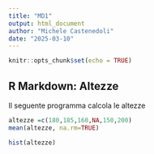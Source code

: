 ```yaml
---
title: "MD1"
output: html_document
author: "Michele Castenedoli"
date: "2025-03-10"
---
```


```r
knitr::opts_chunk$set(echo = TRUE)
```

## R Markdown: Altezze

Il seguente programma calcola le altezze

```r
altezze =c(180,185,160,NA,150,200) 
mean(altezze, na.rm=TRUE)
```

```r
hist(altezze)
```
